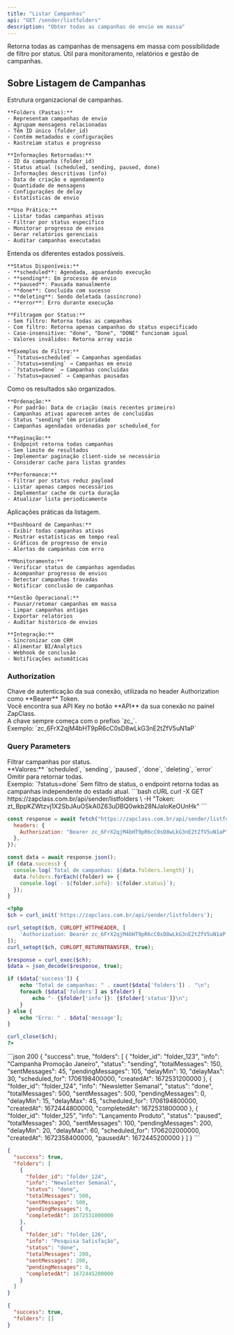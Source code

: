 ```yaml
---
title: "Listar Campanhas"
api: "GET /sender/listfolders"
description: "Obter todas as campanhas de envio em massa"
---
```


Retorna todas as campanhas de mensagens em massa com possibilidade de filtro por status. Útil para monitoramento, relatórios e gestão de campanhas.

## Sobre Listagem de Campanhas

<AccordionGroup>
  <Accordion title="O que são Folders de Campanha" icon="folder">
    Estrutura organizacional de campanhas.

    **Folders (Pastas):**
    - Representam campanhas de envio
    - Agrupam mensagens relacionadas
    - Têm ID único (folder_id)
    - Contêm metadados e configurações
    - Rastreiam status e progresso

    **Informações Retornadas:**
    - ID da campanha (folder_id)
    - Status atual (scheduled, sending, paused, done)
    - Informações descritivas (info)
    - Data de criação e agendamento
    - Quantidade de mensagens
    - Configurações de delay
    - Estatísticas de envio

    **Uso Prático:**
    - Listar todas campanhas ativas
    - Filtrar por status específico
    - Monitorar progresso de envios
    - Gerar relatórios gerenciais
    - Auditar campanhas executadas

  </Accordion>

  <Accordion title="Status de Campanhas" icon="flag">
    Entenda os diferentes estados possíveis.

    **Status Disponíveis:**
    - **scheduled**: Agendada, aguardando execução
    - **sending**: Em processo de envio
    - **paused**: Pausada manualmente
    - **done**: Concluída com sucesso
    - **deleting**: Sendo deletada (assíncrono)
    - **error**: Erro durante execução

    **Filtragem por Status:**
    - Sem filtro: Retorna todas as campanhas
    - Com filtro: Retorna apenas campanhas do status especificado
    - Case-insensitive: "done", "Done", "DONE" funcionam igual
    - Valores inválidos: Retorna array vazio

    **Exemplos de Filtro:**
    - `?status=scheduled` → Campanhas agendadas
    - `?status=sending` → Campanhas em envio
    - `?status=done` → Campanhas concluídas
    - `?status=paused` → Campanhas pausadas

  </Accordion>

  <Accordion title="Ordenação e Paginação" icon="arrow-down-1-9">
    Como os resultados são organizados.

    **Ordenação:**
    - Por padrão: Data de criação (mais recentes primeiro)
    - Campanhas ativas aparecem antes de concluídas
    - Status "sending" têm prioridade
    - Campanhas agendadas ordenadas por scheduled_for

    **Paginação:**
    - Endpoint retorna todas campanhas
    - Sem limite de resultados
    - Implementar paginação client-side se necessário
    - Considerar cache para listas grandes

    **Performance:**
    - Filtrar por status reduz payload
    - Listar apenas campos necessários
    - Implementar cache de curta duração
    - Atualizar lista periodicamente

  </Accordion>

  <Accordion title="Casos de Uso" icon="lightbulb">
    Aplicações práticas da listagem.

    **Dashboard de Campanhas:**
    - Exibir todas campanhas ativas
    - Mostrar estatísticas em tempo real
    - Gráficos de progresso de envio
    - Alertas de campanhas com erro

    **Monitoramento:**
    - Verificar status de campanhas agendadas
    - Acompanhar progresso de envios
    - Detectar campanhas travadas
    - Notificar conclusão de campanhas

    **Gestão Operacional:**
    - Pausar/retomar campanhas em massa
    - Limpar campanhas antigas
    - Exportar relatórios
    - Auditar histórico de envios

    **Integração:**
    - Sincronizar com CRM
    - Alimentar BI/Analytics
    - Webhook de conclusão
    - Notificações automáticas

  </Accordion>
</AccordionGroup>

### Authorization

<ParamField path="api_key" type="string" required>
  Chave de autenticação da sua conexão, utilizada no header Authorization como
  **Bearer** Token. <br />
  Você encontra sua API Key no botão **API** da sua conexão no painel ZapClass. <br />
  A chave sempre começa com o prefixo `zc_`. <br />
  Exemplo: `zc_6FrX2qjM4bHT9pR6cC0sD8wLkG3nE2tZfV5uN1aP`
</ParamField>

### Query Parameters

<ParamField query="status" type="string">
  Filtrar campanhas por status. <br />
  **Valores:** `scheduled`, `sending`, `paused`, `done`, `deleting`, `error` <br />
  Omitir para retornar todas. <br />
  Exemplo: `?status=done`
</ParamField>

<Info>
  Sem filtro de status, o endpoint retorna todas as campanhas independente do
  estado atual.
</Info>

<RequestExample>
```bash cURL
curl -X GET https://zapclass.com.br/api/sender/listfolders \
  -H "Token: zt_BppKZWtzvj1X2SbJAuOSkA0Z63uDBQ0wkb28NJaloKeOUnHk"
```

```javascript JavaScript
const response = await fetch("https://zapclass.com.br/api/sender/listfolders", {
  headers: {
    Authorization: "Bearer zc_6FrX2qjM4bHT9pR6cC0sD8wLkG3nE2tZfV5uN1aP",
  },
});

const data = await response.json();
if (data.success) {
  console.log(`Total de campanhas: ${data.folders.length}`);
  data.folders.forEach((folder) => {
    console.log(`- ${folder.info}: ${folder.status}`);
  });
}
```

```php PHP
<?php
$ch = curl_init('https://zapclass.com.br/api/sender/listfolders');

curl_setopt($ch, CURLOPT_HTTPHEADER, [
    'Authorization: Bearer zc_6FrX2qjM4bHT9pR6cC0sD8wLkG3nE2tZfV5uN1aP'
]);
curl_setopt($ch, CURLOPT_RETURNTRANSFER, true);

$response = curl_exec($ch);
$data = json_decode($response, true);

if ($data['success']) {
    echo "Total de campanhas: " . count($data['folders']) . "\n";
    foreach ($data['folders'] as $folder) {
        echo "- {$folder['info']}: {$folder['status']}\n";
    }
} else {
    echo "Erro: " . $data['message'];
}

curl_close($ch);
?>
```

</RequestExample>

<ResponseExample>
```json 200
{
  "success": true,
  "folders": [
    {
      "folder_id": "folder_123",
      "info": "Campanha Promoção Janeiro",
      "status": "sending",
      "totalMessages": 150,
      "sentMessages": 45,
      "pendingMessages": 105,
      "delayMin": 10,
      "delayMax": 30,
      "scheduled_for": 1706198400000,
      "createdAt": 1672531200000
    },
    {
      "folder_id": "folder_124",
      "info": "Newsletter Semanal",
      "status": "done",
      "totalMessages": 500,
      "sentMessages": 500,
      "pendingMessages": 0,
      "delayMin": 15,
      "delayMax": 45,
      "scheduled_for": 1706194800000,
      "createdAt": 1672444800000,
      "completedAt": 1672531800000
    },
    {
      "folder_id": "folder_125",
      "info": "Lançamento Produto",
      "status": "paused",
      "totalMessages": 300,
      "sentMessages": 100,
      "pendingMessages": 200,
      "delayMin": 20,
      "delayMax": 60,
      "scheduled_for": 1706202000000,
      "createdAt": 1672358400000,
      "pausedAt": 1672445200000
    }
  ]
}
```

```json 200
{
  "success": true,
  "folders": [
    {
      "folder_id": "folder_124",
      "info": "Newsletter Semanal",
      "status": "done",
      "totalMessages": 500,
      "sentMessages": 500,
      "pendingMessages": 0,
      "completedAt": 1672531800000
    },
    {
      "folder_id": "folder_126",
      "info": "Pesquisa Satisfação",
      "status": "done",
      "totalMessages": 200,
      "sentMessages": 200,
      "pendingMessages": 0,
      "completedAt": 1672445200000
    }
  ]
}
```

```json 200
{
  "success": true,
  "folders": []
}
```

</ResponseExample>
